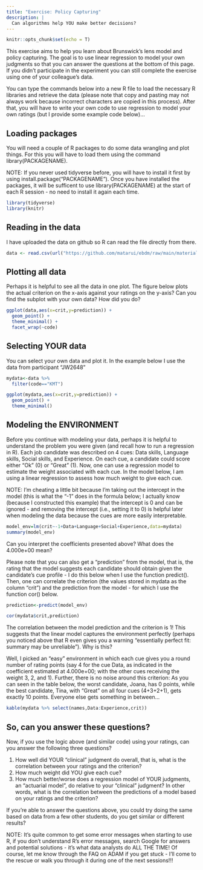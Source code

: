 ```yaml
---
title: "Exercise: Policy Capturing"
description: |
  Can algorithms help YOU make better decisions?
---
```


```r
knitr::opts_chunk$set(echo = T)
```

This exercise aims to help you learn about Brunswick's lens model and policy capturing. The goal is to use linear regression to model your own judgments so that you can answer the questions at the bottom of this page. If you didn't participate in the experiment you can still complete the exercise using one of your colleague's data. 

You can type the commands below into a new R file to load the necessary R libraries and retrieve the data (please note that copy and pasting may not always work because incorrect characters are copied in this process). After that, you will have to write your own code to use regression to model your own ratings (but I provide some example code below)...

## Loading packages
You will need a couple of R packages to do some data wrangling and plot things. For this you will have to load them using the command library(PACKAGENAME).  

NOTE: If you never used tidyverse before, you will have to install it first by using install.package("PACKAGENAME"). Once you have installed the packages, it will be sufficent to use library(PACKAGENAME) at the start of each R session - no need to install it again each time. 

```r
library(tidyverse)
library(knitr)
```

## Reading in the data

I have uploaded the data on github so R can read the file directly from there.

```r
data <- read.csv(url("https://github.com/matarui/ebdm/raw/main/materials/data_2023.csv"))
```

## Plotting all data
Perhaps it is helpful to see all the data in one plot. The figure below plots the actual criterion on the x-axis against your ratings on the y-axis? Can you find the subplot with your own data? How did you do?

```r
ggplot(data,aes(x=crit,y=prediction)) +
  geom_point() +
  theme_minimal() +
  facet_wrap(~code)
```

## Selecting YOUR data
You can select your own data and plot it. In the example below I use the data from participant "JW2648"

```r
mydata<-data %>% 
  filter(code=="KMT") 

ggplot(mydata,aes(x=crit,y=prediction)) +
  geom_point() +
  theme_minimal()
```

##  Modeling the ENVIRONMENT 
Before you continue with modeling your data, perhaps it is helpful to understand the problem you were given (and recall how to run a regression in R). Each job candidate was described on 4 cues: Data skills, Language skills, Social skills, and Experience. On each cue, a candidate could score either "Ok" (0) or "Great" (1).
Now, one can use a regression model to estimate the weight associated with each cue. In the model below, I am using a linear regression to assess how much weight to give each cue. 

NOTE: I'm cheating a little bit because I'm taking out the intercept in the model (this is what the "-1" does in the formula below; I actually know (because I constructed this example) that the intercept is 0 and can be ignored - and removing the intercept (i.e., setting it to 0) is helpful later when modeling the data because the cues are more easily interpretable. 

```r
model_env=lm(crit~-1+Data+Language+Social+Experience,data=mydata)
summary(model_env)
```

Can you interpret the coefficients presented above? What does the 4.000e+00 mean?

Please note that you can also get a "prediction" from the model, that is, the rating that the model suggests each candidate should obtain given the candidate's cue profile - I do this below when I use the function predict(). Then, one can correlate the criterion (the values stored in mydata as the column "crit") and the prediction from the model - for which I use the function cor() below. 

```r

prediction<-predict(model_env)

cor(mydata$crit,prediction)
```

The correlation between the model prediction and the criterion is 1! This suggests that the linear model captures the environment perfectly (perhaps you noticed above that R even gives you a warning "essentially perfect fit: summary may be unreliable"). Why is this?

Well, I picked an "easy" environment in which each cue gives you a round number of rating points (say 4 for the cue Data, as indicated in the coefficient estimated at 4.000e+00; with the other cues receiving the weight 3, 2, and 1). Further, there is no noise around this criterion: As you can seen in the table below, the worst candidate, Joana, has 0 points, while the best candidate, Tina, with "Great" on all four cues (4+3+2+1), gets exactly 10 points. Everyone else gets something in between... 

```r
kable(mydata %>% select(names,Data:Experience,crit))
```

## So, can you answer these questions?
Now, if you use the logic above (and similar code) using your ratings, can you answer the following three questions?

1) How well did YOUR "clinical" judgment do overall, that is, what is the correlation between your ratings and the criterion?
2) How much weight did YOU give each cue?
3) How much better/worse does a regression model of YOUR judgments, an "actuarial model", do relative to your "clinical" judgment? In other words, what is the correlation between the predictions of a model based on your ratings and the criterion?

If you're able to answer the questions above, you could try doing the same based on data from a few other students, do you get similar or different results?

NOTE: It's quite common to get some error messages when starting to use R, if you don't understand R's error messages, search Google for answers and potential solutions - it's what data analysts do ALL THE TIME! Of course, let me know through the FAQ on ADAM if you get stuck - I'll come to the rescue or walk you through it during one of the next sessions!!!
